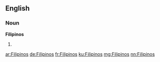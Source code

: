 ==English==

===Noun===
'''Filipinos'''

# {{plural of|[[Filipino]]}}

[[ar:Filipinos]]
[[de:Filipinos]]
[[fr:Filipinos]]
[[ku:Filipinos]]
[[mg:Filipinos]]
[[nn:Filipinos]]
